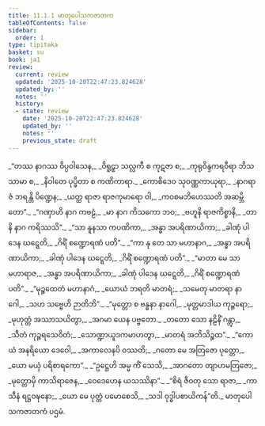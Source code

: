 ```yaml
---
title: 11.1.1 မာတုပေါသကဇာတက
tableOfContents: false
sidebar:
  order: 1
type: tipitaka
basket: su
book: ja1
review:
  current: review
  updated: '2025-10-20T22:47:23.824628'
  updated_by: ''
  notes: ''
  history:
  - state: review
    date: '2025-10-20T22:47:23.824628'
    updated_by: ''
    notes: ''
    previous_state: draft
---
```



<DynamicBreadcrumb />


<ReviewStatus review={frontmatter.review} showDetails={true} />

<HypothesisAnnotation frontmatter={frontmatter} />

<Division number="1" book="ja1" e="ch" v="22" p="226">

<Paragraph number="2107" type="verses" book="ja1">
_“တဿ နာဂဿ ဝိပ္ပဝါသေန,_  
_ဝိရူဠှာ သလ္လကီ စ ကုဋဇာ စ;_  
_ကုရုဝိန္ဒကရဝီရာ ဘိသသာမာ စ,_  
_နိဝါတေ ပုပ္ဖိတာ စ ကဏိကာရာ._  

</Paragraph>

</Division>
<Division number="2" book="ja1" e="ch" v="22" p="226">

<Paragraph number="2108" type="verses" book="ja1">
_ကောစိဒေဝ သုဝဏ္ဏကာယုရာ,_  
_နာဂရာဇံ ဘရန္တိ ပိဏ္ဍေန;_  
_ယတ္ထ ရာဇာ ရာဇကုမာရော ဝါ,_  
_ကဝစမဘိဟေဿတိ အဆမ္ဘိတော”._  

</Paragraph>

</Division>
<Division number="3" book="ja1" e="ch" v="22" p="241">

<Paragraph number="2109" type="verses" book="ja1">
_“ဂဏှာဟိ နာဂ ကဗဠံ,_  
_မာ နာဂ ကိသကော ဘဝ;_  
_ဗဟူနိ ရာဇကိစ္စာနိ,_  
_တာနိ နာဂ ကရိဿသိ”._  

</Paragraph>

</Division>
<Division number="4" book="ja1" e="ch" v="22" p="226">

<Paragraph number="2110" type="verses" book="ja1">
_“သာ နူနသာ ကပဏိကာ,_  
_အန္ဓာ အပရိဏာယိကာ;_  
_ခါဏုံ ပါဒေန ဃဋ္ဋေတိ,_  
_ဂိရိံ စဏ္ဍောရဏံ ပတိ”._  

</Paragraph>

</Division>
<Division number="5" book="ja1" e="ch" v="22" p="226">

<Paragraph number="2111" type="verses" book="ja1">
_“ကာ နု တေ သာ မဟာနာဂ,_  
_အန္ဓာ အပရိဏာယိကာ;_  
_ခါဏုံ ပါဒေန ဃဋ္ဋေတိ,_  
_ဂိရိံ စဏ္ဍောရဏံ ပတိ”._  

</Paragraph>

</Division>
<Division number="6" book="ja1" e="ch" v="22" p="226">

<Paragraph number="2112" type="verses" book="ja1">
_“မာတာ မေ သာ မဟာရာဇ,_  
_အန္ဓာ အပရိဏာယိကာ;_  
_ခါဏုံ ပါဒေန ဃဋ္ဋေတိ,_  
_ဂိရိံ စဏ္ဍောရဏံ ပတိ”._  

</Paragraph>

</Division>
<Division number="7" book="ja1" e="ch" v="22" p="226">

<Paragraph number="2113" type="verses" book="ja1">
_“မုဉ္စထေတံ မဟာနာဂံ,_  
_ယောယံ ဘရတိ မာတရံ;_  
_သမေတု မာတရာ နာဂေါ,_  
_သဟ သဗ္ဗေဟိ ဉာတိဘိ”._  

</Paragraph>

</Division>
<Division number="8" book="ja1" e="ch" v="22" p="226">

<Paragraph number="2114" type="verses" book="ja1">
_“မုတ္တော စ ဗန္ဓနာ နာဂေါ,_  
_မုတ္တမာဒါယ ကုဉ္ဇရော;_  
_မုဟုတ္တံ အဿာသယိတွာ,_  
_အဂမာ ယေန ပဗ္ဗတော._  

</Paragraph>

</Division>
<Division number="9" book="ja1" e="ch" v="22" p="226">

<Paragraph number="2115" type="verses" book="ja1">
_တတော သော နဠိနိံ ဂန္တွာ,_  
_သီတံ ကုဉ္ဇရသေဝိတံ;_  
_သောဏ္ဍာယူဒကမာဟတွာ,_  
_မာတရံ အဘိသိဉ္စထ”._  

</Paragraph>

</Division>
<Division number="10" book="ja1" e="ch" v="22" p="227">

<Paragraph number="2116" type="verses" book="ja1">
_“ကောယံ အနရိယော ဒေဝေါ,_  
_အကာလေနပိ ဝဿတိ;_  
_ဂတော မေ အတြဇော ပုတ္တော,_  
_ယော မယှံ ပရိစာရကော”._  

</Paragraph>

</Division>
<Division number="11" book="ja1" e="ch" v="22" p="227">

<Paragraph number="2117" type="verses" book="ja1">
_“ဥဋ္ဌေဟိ အမ္မ ကိံ သေသိ,_  
_အာဂတော တျာဟမတြဇော;_  
_မုတ္တောမှိ ကာသိရာဇေန,_  
_ဝေဒေဟေန ယသဿိနာ”._  

</Paragraph>

</Division>
<Division number="12" book="ja1" e="ch" v="22" p="227">

<Paragraph number="2118" type="verses" book="ja1">
_“စိရံ ဇီဝတု သော ရာဇာ,_  
_ကာသီနံ ရဋ္ဌဝဍ္ဎနော;_  
_ယော မေ ပုတ္တံ ပမောစေသိ,_  
_သဒါ ဝုဒ္ဓါပစာယိကန်”တိ._  


</Paragraph>
</Division>

<Paragraph number="2119" type="center" book="ja1">
မာတုပေါသကဇာတကံ ပဌမံ.
</Paragraph>